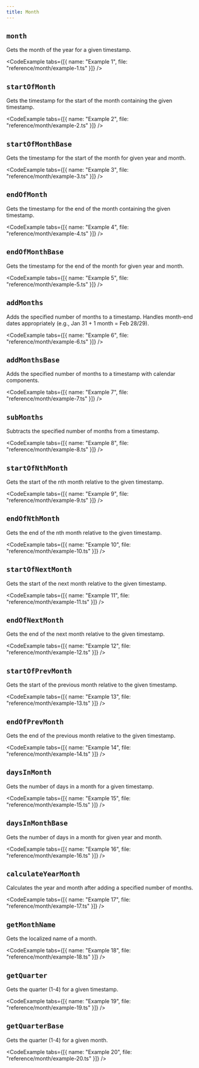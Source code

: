```yaml
---
title: Month
---
```


## `month`

Gets the month of the year for a given timestamp.

<CodeExample tabs={[{ name: "Example 1", file: "reference/month/example-1.ts" }]} />

<CodeExample file="reference/month/month.ts" title="month" />

## `startOfMonth`

Gets the timestamp for the start of the month containing the given timestamp.

<CodeExample tabs={[{ name: "Example 2", file: "reference/month/example-2.ts" }]} />

<CodeExample file="reference/month/startOfMonth.ts" title="startOfMonth" />

## `startOfMonthBase`

Gets the timestamp for the start of the month for given year and month.

<CodeExample tabs={[{ name: "Example 3", file: "reference/month/example-3.ts" }]} />

<CodeExample file="reference/month/startOfMonthBase.ts" title="startOfMonthBase" />

## `endOfMonth`

Gets the timestamp for the end of the month containing the given timestamp.

<CodeExample tabs={[{ name: "Example 4", file: "reference/month/example-4.ts" }]} />

<CodeExample file="reference/month/endOfMonth.ts" title="endOfMonth" />

## `endOfMonthBase`

Gets the timestamp for the end of the month for given year and month.

<CodeExample tabs={[{ name: "Example 5", file: "reference/month/example-5.ts" }]} />

<CodeExample file="reference/month/endOfMonthBase.ts" title="endOfMonthBase" />

## `addMonths`

Adds the specified number of months to a timestamp.
Handles month-end dates appropriately (e.g., Jan 31 + 1 month = Feb 28/29).

<CodeExample tabs={[{ name: "Example 6", file: "reference/month/example-6.ts" }]} />

<CodeExample file="reference/month/addMonths.ts" title="addMonths" />

## `addMonthsBase`

Adds the specified number of months to a timestamp with calendar components.

<CodeExample tabs={[{ name: "Example 7", file: "reference/month/example-7.ts" }]} />

<CodeExample file="reference/month/addMonthsBase.ts" title="addMonthsBase" />

## `subMonths`

Subtracts the specified number of months from a timestamp.

<CodeExample tabs={[{ name: "Example 8", file: "reference/month/example-8.ts" }]} />

<CodeExample file="reference/month/subMonths.ts" title="subMonths" />

## `startOfNthMonth`

Gets the start of the nth month relative to the given timestamp.

<CodeExample tabs={[{ name: "Example 9", file: "reference/month/example-9.ts" }]} />

<CodeExample file="reference/month/startOfNthMonth.ts" title="startOfNthMonth" />

## `endOfNthMonth`

Gets the end of the nth month relative to the given timestamp.

<CodeExample tabs={[{ name: "Example 10", file: "reference/month/example-10.ts" }]} />

<CodeExample file="reference/month/endOfNthMonth.ts" title="endOfNthMonth" />

## `startOfNextMonth`

Gets the start of the next month relative to the given timestamp.

<CodeExample tabs={[{ name: "Example 11", file: "reference/month/example-11.ts" }]} />

<CodeExample file="reference/month/startOfNextMonth.ts" title="startOfNextMonth" />

## `endOfNextMonth`

Gets the end of the next month relative to the given timestamp.

<CodeExample tabs={[{ name: "Example 12", file: "reference/month/example-12.ts" }]} />

<CodeExample file="reference/month/endOfNextMonth.ts" title="endOfNextMonth" />

## `startOfPrevMonth`

Gets the start of the previous month relative to the given timestamp.

<CodeExample tabs={[{ name: "Example 13", file: "reference/month/example-13.ts" }]} />

<CodeExample file="reference/month/startOfPrevMonth.ts" title="startOfPrevMonth" />

## `endOfPrevMonth`

Gets the end of the previous month relative to the given timestamp.

<CodeExample tabs={[{ name: "Example 14", file: "reference/month/example-14.ts" }]} />

<CodeExample file="reference/month/endOfPrevMonth.ts" title="endOfPrevMonth" />

## `daysInMonth`

Gets the number of days in a month for a given timestamp.

<CodeExample tabs={[{ name: "Example 15", file: "reference/month/example-15.ts" }]} />

<CodeExample file="reference/month/daysInMonth.ts" title="daysInMonth" />

## `daysInMonthBase`

Gets the number of days in a month for given year and month.

<CodeExample tabs={[{ name: "Example 16", file: "reference/month/example-16.ts" }]} />

<CodeExample file="reference/month/daysInMonthBase.ts" title="daysInMonthBase" />

## `calculateYearMonth`

Calculates the year and month after adding a specified number of months.

<CodeExample tabs={[{ name: "Example 17", file: "reference/month/example-17.ts" }]} />

<CodeExample file="reference/month/calculateYearMonth.ts" title="calculateYearMonth" />

## `getMonthName`

Gets the localized name of a month.

<CodeExample tabs={[{ name: "Example 18", file: "reference/month/example-18.ts" }]} />

<CodeExample file="reference/month/getMonthName.ts" title="getMonthName" />

## `getQuarter`

Gets the quarter (1-4) for a given timestamp.

<CodeExample tabs={[{ name: "Example 19", file: "reference/month/example-19.ts" }]} />

<CodeExample file="reference/month/getQuarter.ts" title="getQuarter" />

## `getQuarterBase`

Gets the quarter (1-4) for a given month.

<CodeExample tabs={[{ name: "Example 20", file: "reference/month/example-20.ts" }]} />

<CodeExample file="reference/month/getQuarterBase.ts" title="getQuarterBase" />
